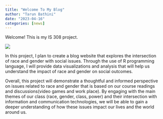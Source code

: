 ```yaml
---
title: "Welcome To My Blog"
author: "Tarun Bathini"
date: "2023-04-16"
categories: [news]
---
```


Welcome! This is my IS 308 project.

![](thumbnail.jpg)

In this project, I plan to create a blog website that explores the intersection of race and gender with social issues. Through the use of R programming language, I will provide data visualizations and analysis that will help us understand the impact of race and gender on social outcomes.

Overall, this project will demonstrate a thoughtful and informed perspective on issues related to race and gender that is based on our course readings and discussions(video games and work place). By engaging with the main themes of our class (race, gender, class, power) and their intersection with information and communication technologies, we will be able to gain a deeper understanding of how these issues impact our lives and the world around us.
